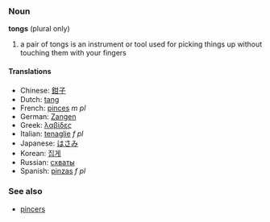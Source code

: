 ===Noun===
'''tongs''' (plural only)

# a pair of tongs is an instrument or tool used for picking things up without touching them with your fingers

====Translations====
*Chinese: [[鉗子]]
*Dutch: [[tang]]
*French: [[pinces]] ''m pl''
*German: [[Zangen]]
*Greek: [[λαβίδες]]
*Italian: [[tenaglie]] ''f pl''
*Japanese: [[はさみ]]
*Korean: [[집게]]
*Russian: [[схваты]]
*Spanish: [[pinzas]] ''f pl''

===See also===
*[[pincers]]